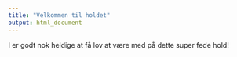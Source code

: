 ```yaml
---
title: "Velkommen til holdet"
output: html_document
---
```


I er godt nok heldige at få lov at være med på dette super fede hold!


